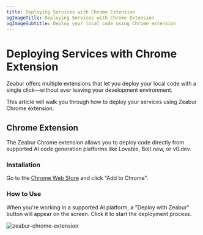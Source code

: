 ```yaml
---
title: Deploying Services with Chrome Extension
ogImageTitle: Deploying Services with Chrome Extension
ogImageSubtitle: Deploy your local code using Chrome extension
---
```


# Deploying Services with Chrome Extension

Zeabur offers multiple extensions that let you deploy your local code with a single click—without ever leaving your development environment.

This article will walk you through how to deploy your services using Zeabur Chrome extension.

## Chrome Extension

The Zeabur Chrome extension allows you to deploy code directly from supported AI code generation platforms like Lovable, Bolt.new, or v0.dev.

### Installation

Go to the [Chrome Web Store](https://chromewebstore.google.com/detail/zeabur/mdcaillllhdkbocjldfclmkcmilkjpem) and click "Add to Chrome".

### How to Use

When you're working in a supported AI platform, a "Deploy with Zeabur" button will appear on the screen. Click it to start the deployment process.

![zeabur-chrome-extension](https://lh3.googleusercontent.com/0tWuYOssVpXhWB7D49d-6_anJG7Qxw2QLJ8ci17HOLJnlCI6z4GxnljEiNjtYDnS3l5YFLxb3G-pIhTaG-RKv0F1yA=s1280-w1280-h800)

